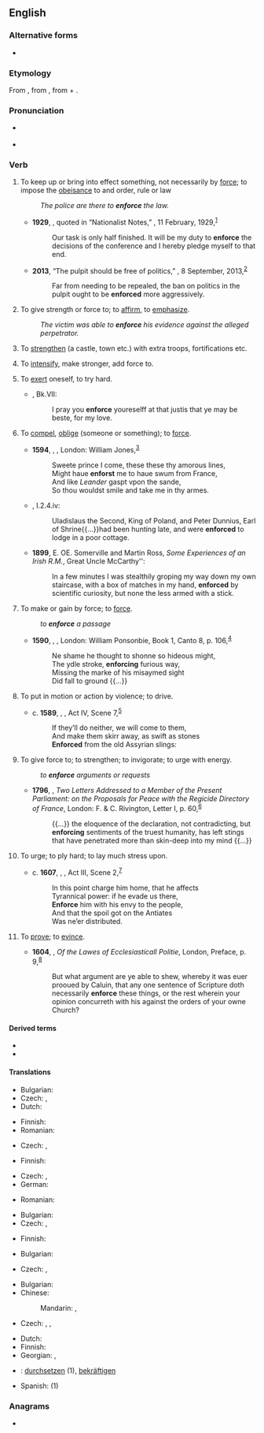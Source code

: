 ==English==

===Alternative forms===
* {{l|en|inforce}} {{qualifier|obsolete}}

===Etymology===
From {{etyl|fro|en}} {{m|fro|enforcier}}, from {{etyl|LL.|en}} {{m|la|infortiāre}}, from {{m|la|in-}} + {{m|la|fortis||strong}}.

===Pronunciation===
* {{a|UK}} {{IPA|/ɪnˈfɔːs/|lang=en}}
* {{rhymes|ɔː(ɹ)s|lang=en}}

===Verb===
{{en-verb|enforc}}

# To keep up or bring into effect something, not necessarily by [[force]]; to impose the [[obeisance]] to and order, rule or law {{defdate|from 17<sup>th</sup>c.}}
#: ''The police are there to '''enforce''' the law.''
#* '''1929''', {{w|Chiang Kai-shek}}, quoted in “Nationalist Notes,” ''{{w|Time (magazine)|Time}}'', 11 February, 1929,<sup>[http://www.time.com/time/magazine/article/0,9171,737333,00.html]</sup>
#*: Our task is only half finished. It will be my duty to '''enforce''' the decisions of the conference and I hereby pledge myself to that end.
#* '''2013''', “The pulpit should be free of politics,” ''{{w|Los Angeles Times}}'', 8 September, 2013,<sup>[http://articles.latimes.com/2013/sep/08/opinion/la-ed-irs-church-political-campaign-johnson-amendm-20130908]</sup>
#*: Far from needing to be repealed, the ban on politics in the pulpit ought to be '''enforced''' more aggressively.
# To give strength or force to; to [[affirm]], to [[emphasize]]. {{defdate|from 15<sup>th</sup>c.}}
#: ''The victim was able to '''enforce''' his evidence against the alleged perpetrator.''
# {{lb|en|obsolete|transitive}} To [[strengthen]] (a castle, town etc.) with extra troops, fortifications etc. {{defdate|14<sup>th</sup>-18<sup>th</sup>c.}}
# {{lb|en|obsolete|transitive}} To [[intensify]], make stronger, add force to. {{defdate|14<sup>th</sup>-18<sup>th</sup>c.}}
# {{lb|en|obsolete|reflexive}} To [[exert]] oneself, to try hard. {{defdate|14<sup>th</sup>-17<sup>th</sup>c.}}
#* {{RQ:Mlry MrtArthr1}}, Bk.VII:
#*: I pray you '''enforce''' youreselff at that justis that ye may be beste, for my love.
# {{lb|en|obsolete}} To [[compel]], [[oblige]] (someone or something); to [[force]]. {{defdate|from 16<sup>th</sup>c.}}
#* '''1594''', {{w|Christopher Marlowe}}, ''{{w|Edward II (play)|Edward II}}'', London: William Jones,<sup>[http://name.umdl.umich.edu/A07018.0001.001]</sup>
#*: Sweete prince I come, these these thy amorous lines,
#*: Might haue '''enforst''' me to haue swum from France,
#*: And like ''Leander'' gaspt vpon the sande,
#*: So thou wouldst smile and take me in thy armes.
#* {{RQ:RBrtn AntmyMlncly}}, I.2.4.iv:
#*: Uladislaus the Second, King of Poland, and Peter Dunnius, Earl of Shrine{{...}}had been hunting late, and were '''enforced''' to lodge in a poor cottage.
#* '''1899''', E. OE. Somerville and Martin Ross, ''Some Experiences of an Irish R.M.'', Great Uncle McCarthy'':
#*: In a few minutes I was stealthily groping my way down my own staircase, with a box of matches in my hand, '''enforced''' by scientific curiosity, but none the less armed with a stick.
# {{lb|en|obsolete}} To make or gain by force; to [[force]].
#: ''to '''enforce''' a passage''
#* '''1590''', {{w|Edmund Spenser}}, ''{{w|The Faerie Queene}}'', London: William Ponsonbie, Book 1, Canto 8, p. 106,<sup>[http://name.umdl.umich.edu/A12777.0001.001]</sup>
#*: Ne shame he thought to shonne so hideous might,
#*: The ydle stroke, '''enforcing''' furious way,
#*: Missing the marke of his misaymed sight
#*: Did fall to ground {{...}}
# {{lb|en|obsolete}} To put in motion or action by violence; to drive.
#* c. '''1589''', {{w|William Shakespeare}}, ''{{w|Henry V (play)|Henry V}}'', Act IV, Scene 7,<sup>[http://www.opensourceshakespeare.org/views/plays/play_view.php?WorkID=henry5&Scope=entire&pleasewait=1&msg=pl]</sup>
#*: If they’ll do neither, we will come to them,
#*: And make them skirr away, as swift as stones
#*: '''Enforced''' from the old Assyrian slings:
# {{lb|en|obsolete}} To give force to; to strengthen; to invigorate; to urge with energy.
#: ''to '''enforce''' arguments or requests''
#* '''1796''', {{w|Edmund Burke}}, ''Two Letters Addressed to a Member of the Present Parliament: on the Proposals for Peace with the Regicide Directory of France'', London: F. & C. Rivington, Letter I, p. 60,<sup>[http://name.umdl.umich.edu/004904033.0001.000]</sup>
#*: {{...}} the eloquence of the declaration, not contradicting, but '''enforcing''' sentiments of the truest humanity, has left stings that have penetrated more than skin-deep into my mind {{...}}
# {{lb|en|obsolete}} To urge; to ply hard; to lay much stress upon.
#* c. '''1607''', {{w|William Shakespeare}}, ''{{w|Coriolanus}}'', Act III, Scene 2,<sup>[http://www.opensourceshakespeare.org/views/plays/play_view.php?WorkID=coriolanus&Scope=entire&pleasewait=1&msg=pl]</sup>
#*: In this point charge him home, that he affects
#*: Tyrannical power: if he evade us there,
#*: '''Enforce''' him with his envy to the people,
#*: And that the spoil got on the Antiates
#*: Was ne’er distributed.
# {{lb|en|obsolete}} To [[prove]]; to [[evince]].
#* '''1604''', {{w|Richard Hooker}}, ''Of the Lawes of Ecclesiasticall Politie'', London, Preface, p. 9,<sup>[http://name.umdl.umich.edu/A03590.0001.001]</sup>
#*: But what argument are ye able to shew, whereby it was euer prooued by Caluin, that any one sentence of Scripture doth necessarily '''enforce''' these things, or the rest wherein your opinion concurreth with his against the orders of your owne Church?

====Derived terms====
* {{l|en|enforcer}}
* {{l|en|enforcement}}

====Translations====
{{trans-top|to strengthen}}
* Bulgarian: {{t+|bg|укрепявам|sc=Cyrl}}
* Czech: {{t+|cs|posílit|pf}}, {{t|cs|posilovat|impf}}
* Dutch: {{t+|nl|versterken}}
{{trans-mid}}
* Finnish: {{t+|fi|vahvistaa}}
* Romanian: {{t+|ro|întări}}
{{trans-bottom}}

{{trans-top|to intensify}}
* Czech: {{t|cs|zesílit|pf}}, {{t|cs|zesilovat|impf}}
{{trans-mid}}
* Finnish: {{t+|fi|vahvistaa}}
{{trans-bottom}}

{{trans-top|to exert}}
* Czech: {{t|cs|vynutit|pf}}, {{t|cs|vynucovat|impf}}
* German: {{t+|de|durchsetzen}}
{{trans-mid}}
* Romanian: {{t+|ro|obliga}}
{{trans-bottom}}

{{trans-top|to affirm}}
* Bulgarian: {{t+|bg|настоявам|sc=Cyrl}}
* Czech: {{t+|cs|potvrdit|pf}}, {{t|cs|potvrzovat|impf}}
{{trans-mid}}
* Finnish: {{t+|fi|vahvistaa}}
{{trans-bottom}}

{{trans-top|to compel}}
* Bulgarian: {{t+|bg|принуждавам|sc=Cyrl}}
{{trans-mid}}
* Czech: {{t|cs|přinutit|pf}}, {{t|cs|přinucovat|impf}}
{{trans-bottom}}

{{trans-top|to keep up}}
* Bulgarian: {{t+|bg|налагам|sc=Cyrl}}
* Chinese:
*: Mandarin: {{t+|cmn|實施|sc=Hani}}, {{t+|cmn|執行|sc=Hani}}
* Czech: {{t|cs|prosazovat}}, {{t|cs|vynucovat}}, {{t+|cs|udržovat|impf}}
{{trans-mid}}
* Dutch: {{t+|nl|handhaven}}
* Finnish: {{t+|fi|valvoa}}
* Georgian: {{t|ka|აღსრულება}}, {{t|ka|აღასრულებს}}
{{trans-bottom}}

{{checktrans-top}}
* {{ttbc|de}}: [[durchsetzen]] (1), [[bekräftigen]]
{{trans-mid}}
* Spanish: {{t+check|es|imponer}} (1)
{{trans-bottom}}

===Anagrams===
* {{anagrams|en|forcené}}